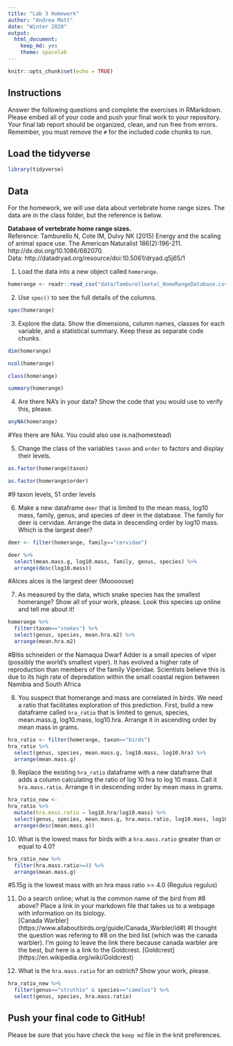 ```yaml
---
title: "Lab 3 Homework"
author: "Andrea Mott"
date: "Winter 2020"
output:
  html_document: 
    keep_md: yes
    theme: spacelab
---
```


```r
knitr::opts_chunk$set(echo = TRUE)
```

## Instructions
Answer the following questions and complete the exercises in RMarkdown. Please embed all of your code and push your final work to your repository. Your final lab report should be organized, clean, and run free from errors. Remember, you must remove the `#` for the included code chunks to run.  

## Load the tidyverse
```r
library(tidyverse)
```

## Data
For the homework, we will use data about vertebrate home range sizes. The data are in the class folder, but the reference is below.  

**Database of vertebrate home range sizes.**  
Reference: Tamburello N, Cote IM, Dulvy NK (2015) Energy and the scaling of animal space use. The American Naturalist 186(2):196-211. http://dx.doi.org/10.1086/682070.  
Data: http://datadryad.org/resource/doi:10.5061/dryad.q5j65/1  

1. Load the data into a new object called `homerange`.  
```r
homerange <- readr::read_csv("data/Tamburelloetal_HomeRangeDatabase.csv")
```

2. Use `spec()` to see the full details of the columns.
```r
spec(homerange)
```


3. Explore the data. Show the dimensions, column names, classes for each variable, and a statistical summary. Keep these as separate code chunks. 
```r
dim(homerange)
```

```r
ncol(homerange)
```

```r
class(homerange)
```

```r
summary(homerange)
```

4. Are there NA's in your data? Show the code that you would use to verify this, please.  
```r
anyNA(homerange)
```
#Yes there are NAs. You could also use is.na(homestead)

5. Change the class of the variables `taxon` and `order` to factors and display their levels.  
```r
as.factor(homerange$taxon)
```

```r
as.factor(homerange$order)
```
#9 taxon levels, 51 order levels

6. Make a new dataframe `deer` that is limited to the mean mass, log10 mass, family, genus, and species of deer in the database. The family for deer is cervidae. Arrange the data in descending order by log10 mass. Which is the largest deer?  
```r
deer <- filter(homerange, family=="cervidae")
```

```r
deer %>%
  select(mean.mass.g, log10.mass, family, genus, species) %>% 
  arrange(desc(log10.mass))
```
#Alces alces is the largest deer (Mooooose)

7. As measured by the data, which snake species has the smallest homerange? Show all of your work, please. Look this species up online and tell me about it!  
```r
homerange %>% 
  filter(taxon=="snakes") %>% 
  select(genus, species, mean.hra.m2) %>% 
  arrange(mean.hra.m2)

```
#Bitis schneideri or the Namaqua Dwarf Adder is a small species of viper (possibly the world's smallest viper). It has evolved a higher rate of reproduction than members of the family Viperidae. Scientists believe this is due to its high rate of depredation within the small coastal region between Namibia and South Africa

8. You suspect that homerange and mass are correlated in birds. We need a ratio that facilitates exploration of this prediction. First, build a new dataframe called `hra_ratio` that is limited to genus, species, mean.mass.g, log10.mass, log10.hra. Arrange it in ascending order by mean mass in grams.  
```r
hra_ratio <- filter(homerange, taxon=="birds")
hra_ratio %>% 
  select(genus, species, mean.mass.g, log10.mass, log10.hra) %>% 
  arrange(mean.mass.g)
```


9. Replace the existing `hra_ratio` dataframe with a new dataframe that adds a column calculating the ratio of log 10 hra to log 10 mass. Call it `hra.mass.ratio`. Arrange it in descending order by mean mass in grams.  
```r
hra_ratio_new <- 
hra_ratio %>% 
  mutate(hra.mass.ratio = log10.hra/log10.mass) %>% 
  select(genus, species, mean.mass.g, hra.mass.ratio, log10.mass, log10.hra ) %>% 
  arrange(desc(mean.mass.g))
```



10. What is the lowest mass for birds with a `hra.mass.ratio` greater than or equal to 4.0?
```r
hra_ratio_new %>% 
  filter(hra.mass.ratio>=4) %>% 
  arrange(mean.mass.g)
```
#5.15g is the lowest mass with an hra mass ratio >= 4.0 (Regulus regulus)

11. Do a search online; what is the common name of the bird from #8 above? Place a link in your markdown file that takes us to a webpage with information on its biology.  
[Canada Warbler] (https://www.allaboutbirds.org/guide/Canada_Warbler/id#)
#I thought the question was refering to #8 on the bird list (which was the canada warbler). I'm going to leave the link there because canada warbler are the best, but here is a link to the Goldcrest. 
[Goldcrest] (https://en.wikipedia.org/wiki/Goldcrest)


12. What is the `hra.mass.ratio` for an ostrich? Show your work, please.
```r
hra_ratio_new %>%
  filter(genus=="struthio" & species=="camelus") %>% 
  select(genus, species, hra.mass.ratio)
```


## Push your final code to GitHub!
Please be sure that you have check the `keep md` file in the knit preferences.  